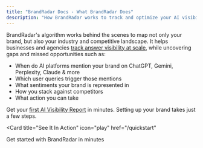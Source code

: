 ```yaml
---
title: "BrandRadar Docs - What BrandRadar Does"
description: "How BrandRadar works to track and optimize your AI visibility"
---
```


BrandRadar's algorithm works behind the scenes to map not only your brand, but also your industry and competitive landscape. It helps businesses and agencies [track answer visibility at scale](https://www.brandradar.ai/resources/most-advanced-generative-engine-optimization-geo-tool), while uncovering gaps and missed opportunities such as:

* When do AI platforms mention your brand on ChatGPT, Gemini, Perplexity, Claude & more  
* Which user queries trigger those mentions  
* What sentiments your brand is represented in  
* How you stack against competitors  
* What action you can take

Get your [first AI Visibility Report](https://app.brandradar.ai/signup) in minutes. Setting up your brand takes just a few steps.

<Card
  title="See It In Action"
  icon="play"
  href="/quickstart"
>
  Get started with BrandRadar in minutes
</Card>

